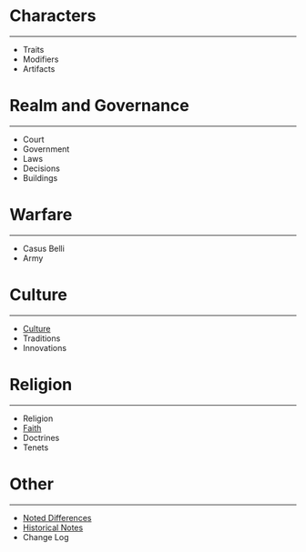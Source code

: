 = Characters =
----
* Traits
* Modifiers
* Artifacts

= Realm and Governance =
----
* Court
* Government
* Laws
* Decisions
* Buildings

= Warfare =
----
* Casus Belli
* Army

= Culture =
----
* [[Culture.html|Culture]]
* Traditions
* Innovations

= Religion =
----
* Religion
* [[Faith.html|Faith]]
* Doctrines
* Tenets

= Other =
----
* [[Differences.html|Noted Differences]]
* [[Historical_Notes.html|Historical Notes]]
* Change Log
